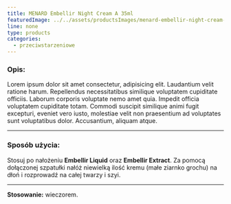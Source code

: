 ```yaml
---
title: MENARD Embellir Night Cream A 35ml
featuredImage: ../../assets/productsImages/menard-embellir-night-cream-a-35ml.png
line: none
type: products
categories:
  - przeciwstarzeniowe
---
```


<h3>Opis:</h3>

Lorem ipsum dolor sit amet consectetur, adipisicing elit. Laudantium velit ratione harum. Repellendus necessitatibus similique voluptatem cupiditate officiis. Laborum corporis voluptate nemo amet quia. Impedit officia voluptatem cupiditate totam. Commodi suscipit similique animi fugit excepturi, eveniet vero iusto, molestiae velit non praesentium ad voluptates sunt voluptatibus dolor. Accusantium, aliquam atque.

---

### Sposób użycia:

Stosuj po nałożeniu **Embellir Liquid** oraz **Embellir Extract**. Za pomocą dołączonej szpatułki nałóż niewielką ilość kremu (małe ziarnko grochu) na dłoń i rozprowadź na całej twarzy i szyi.

---

**Stosowanie:** wieczorem.
